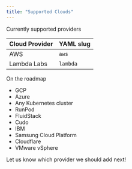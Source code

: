 ```yaml
---
title: "Supported Clouds"
---
```


Currently supported providers

| Cloud Provider | YAML slug |
| -------------- | --------- |
| AWS            | `aws`     |
| Lambda Labs    | `lambda`  |

On the roadmap

- GCP
- Azure
- Any Kubernetes cluster
- RunPod
- FluidStack
- Cudo
- IBM
- Samsung Cloud Platform
- Cloudflare
- VMware vSphere

Let us know which provider we should add next!
